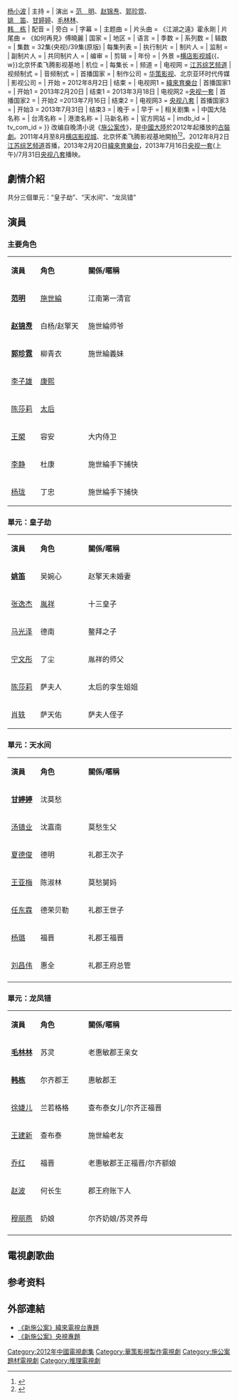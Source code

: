 {{otheruses|施公案}}
{{电视节目信息框
| 颜色 = #FFCC00 
| 名称       = 新施公案
| 英文名称    =''Chinese Sherlock Shi''
| 原名       = 
| 图片       = [[FILE:新施公案.jpg|250px]]
| 图说       = 
| 类型       = 
| 原创       = 《施公案传》
| 发展       = 
| 编剧       = [[李晓苹|李晓苹]]
| 导演       = [[余丁|余丁]]{{、w}}[[杨小波|杨小波]]
| 主持       = 
| 演出       = [[范明_(演员)|范　明]]、[[赵锦焘|赵锦焘]]、[[郭珍霓|郭珍霓]]、<br>[[姚笛|姚　笛]]、[[甘婷婷|甘婷婷]]、[[毛林林|毛林林]]、<br>[[韩栋|韩　栋]]
| 配音       = 
| 旁白       =  
| 字幕       =  
| 主题曲     = 
| 片头曲     = 《江湖之遠》霍永剛 
| 片尾曲     = 《如何再見》傅曉麗
| 国家       = {{中國大陸}}
| 地区       = 
| 语言       = 
| 季数       = 
| 系列数     = 
| 辑数       = 
| 集数       = 32集(央视)/39集(原版)
| 每集列表   = 
| 执行制片   = 
| 制片人     = 
| 监制       = 
| 副制片人   = 
| 共同制片人 = 
| 编审       = 
| 剪辑       = 
| 年份       =
| 外景       ={{中國大陸}}[[横店影视城|横店影视城]]{{、w}}北京怀柔飞腾影视基地
| 机位       = 
| 每集长     = 
| 频道       = 
| 电视网     = [[江蘇電視台|江苏综艺频道]]
| 视频制式   = 
| 音频制式   = 
| 首播国家   = {{中國大陸}}
| 制作公司   = [[华策影视|华策影视]]、北京亚环时代传媒
| 影视公司   =
| 开始      = 2012年8月2日
| 结束      = 
| 电视网1   = [[緯來育樂台|緯來育樂台]]
| 首播国家1  = {{TWN}}
| 开始1     = 2013年2月20日
| 结束1      = 2013年3月18日
| 电视网2    =[[央视一套|央视一套]]
| 首播国家2  = {{CHN}}
| 开始2     =2013年7月16日
| 结束2     =
| 电视网3   = [[央视八套|央视八套]]
| 首播国家3 = {{CHN}}
| 开始3     = 2013年7月31日
| 结束3     = 
| 晚于       = 
| 早于       = 
| 相关剧集   = 
| 中国大陆名称 = 
| 台湾名称   = 
| 港澳名称   = 
| 马新名称   = 
| 官方网站   = 
| imdb_id   = 
| tv_com_id = 
}}
{{engname|《新施公案》|Chinese Sherlock Shi}} 改编自晚清小说《[[施公案传|施公案传]]》，是[[中國大陸|中國大陸]]於2012年起播放的[[古裝劇|古裝劇]]。2011年4月至8月[[横店影视城|横店影视城]]、北京怀柔飞腾影视基地開拍<ref>{{Cite web |url=http://news.xinhuanet.com/ent/2013-07/31/c_125093833.htm |title=“施公”范明再開庭 《新施公案》再登央八黃金檔 |access-date=2016-05-18 |archive-date=2017-01-13 |archive-url=https://web.archive.org/web/20170113070215/http://news.xinhuanet.com/ent/2013-07/31/c_125093833.htm |dead-url=no }}</ref><ref>{{Cite web |url=http://ent.qq.com/a/20130930/012324.htm |title=《新施公案》卫视热播 毛林林华丽变身演技获赞  |access-date=2013-10-29 |archive-date=2019-05-25 |archive-url=https://web.archive.org/web/20190525113736/https://ent.qq.com/a/20130930/012324.htm |dead-url=no }}</ref>。2012年8月2日[[江蘇電視台|江苏综艺频道]]首播，2013年2月20日[[緯來育樂台|緯來育樂台]]，2013年7月16日[[央视一套|央视一套]](上午)/7月31日[[央视八套|央视八套]]播映。

== 劇情介紹 ==
共分三個單元：“皇子劫”、“天水间”、“龙凤错”

==演員==
===主要角色===
{|class="wikitable" width="50%"
|- style="background:cornflowerblue; color:white" align=center
|style="width:8%"|'''演員'''||style="width:13%"|'''角色'''||style="width:40%"|'''關係/暱稱'''
|-
|'''[[范明_(演员)|范明]]'''||[[施世綸|施世綸]]||江南第一清官
|-
|'''[[赵锦焘|赵锦焘]]'''||白杨/赵擎天||施世綸师爷
|-
|'''[[郭珍霓|郭珍霓]]'''||柳青衣||施世綸義妹
|-
|[[李子雄|李子雄]]||[[康熙|康熙]]||
|-
|[[陈莎莉|陈莎莉]]||[[孝惠章皇后|太后]]||
|-
|[[王槊|王槊]]||容安||大内侍卫
|-
|[[李静|李静]]||杜康||施世綸手下捕快
|-
|[[杨珑|杨珑]]||丁忠||施世綸手下捕快
|}

===單元：皇子劫===
{|class="wikitable" width="50%"
|- style="background:cornflowerblue; color:white" align=center
|style="width:8%"|'''演員'''||style="width:13%"|'''角色'''||style="width:40%"|'''關係/暱稱'''
|-
|'''[[姚笛|姚笛]]'''||吴婉心	||赵擎天未婚妻
|-
|[[张逸杰|张逸杰]]|| [[胤祥|胤祥]] || 十三皇子
|-
|[[马光泽|马光泽]]||德南	||鳌拜之子
|-
|[[宁文彤|宁文彤]]||了尘 ||胤祥的师父
|-
|[[陈莎莉|陈莎莉]]|| 萨夫人 ||太后的孪生姐姐
|-
|[[肖轶|肖轶]]|| 萨天佑 	||萨夫人侄子
|}

===單元：天水间===
{|class="wikitable" width="50%"
|- style="background:cornflowerblue; color:white" align=center
|style="width:8%"|'''演員'''||style="width:13%"|'''角色'''||style="width:40%"|'''關係/暱稱'''
|-
|'''[[甘婷婷|甘婷婷]]'''|| 沈莫愁	||
|-
|[[汤镇业|汤镇业]]|| 沈嘉南	|| 莫愁生父
|-
|[[夏德俊|夏德俊]]|| 德明 || 礼郡王次子
|-
|[[王亚梅|王亚梅]]|| 陈淑林	||莫愁舅妈
|-
|[[任东霖|任东霖]]|| 德荣贝勒 ||礼郡王世子
|-
|[[杨璐|杨璐]]||福晋||礼郡王福晋
|-
|[[刘昌伟|刘昌伟]]||惠全||礼郡王府总管
|-
|}

===單元：龙凤错===
{|class="wikitable" width="50%"
|- style="background:cornflowerblue; color:white" align=center
|style="width:8%"|'''演員'''||style="width:13%"|'''角色'''||style="width:40%"|'''關係/暱稱'''
|-
|'''[[毛林林|毛林林]]'''|| 苏灵 || 老惠敏郡王亲女
|-
|'''[[韩栋|韩栋]]''' || 尔齐郡王 || 惠敏郡王
|-
|[[徐婕儿|徐婕儿]]||  兰若格格  ||查布泰女儿/尔齐正福晋
|-
|[[王建新_(1970年)|王建新]]|| 查布泰	|| 施世綸老友
|-
|[[乔红|乔红]]|| 福晋 ||  老惠敏郡王正福晋/尔齐额娘
|-
|[[赵波|赵波]]|| 何长生 ||郡王府账下人
|-
|[[穆丽燕|穆丽燕]]|| 奶娘 || 尔齐奶娘/苏灵养母
|-
|}

==電視劇歌曲==
{{Tracklist
| total_length =
| extra_column = 演唱者

| title1 = 《江湖之远》 
| note1 = 片頭曲
| music1 = 祁瑶 
| lyrics1 = 甘世佳
| arranger1 =
| producer1 = 
| extra1   = [[霍永刚|霍永刚]]

| title2 = 《如何再见》  
| note2 = 片尾曲
| music2 = 祁瑶 
| lyrics2 = 甘世佳
| arranger2 =
| producer2 = 
| extra2   = [[傅晓丽|傅晓丽]]
}}

==参考资料==
{{reflist}}

==外部連結==
*[http://maxtv.videoland.com.tw/channel/1302a/default_002.asp     《新施公案》緯來電視台專題 ] {{Wayback|url=http://maxtv.videoland.com.tw/channel/1302a/default_002.asp |date=20140222160032 }}
*[https://web.archive.org/web/20131101055841/http://dianshiju.cntv.cn/special/xsga/tn/     《新施公案》央視專題 ]

{{電視節目的變遷
|電視台={{flagicon|Taiwan}} [[緯來育樂台|緯來育樂台]] 
|播放檔次=每週一至週五20:00～22:00<br />(01/02 21:00 - 22:00 演第一集)<br />(01/03起 20:00 - 22:00)<br />(02/20 20:00 - 21:00演完結篇)
|節目名稱= 新施公案<br />（2013.02.20 - 2013.03.19)<br />（2/20 21:00 - 22:00 演第1集)
|上一節目= [[西遊記_(2011年电视剧)|西遊記]]<br />（2013.01.02 - 2013.02.20)
|下一節目= [[水浒传_(2011年电视剧)|新水滸傳]]<br />（2013.03.20 - 2013.06.25)
}}
{{2012年中國大陸古裝/民初電視劇}}
{{央视八套电视剧}}
{{DEFAULTSORT:XIN新}}
[[Category:2012年中國電視劇集|Category:2012年中國電視劇集]]
[[Category:華策影視製作電視劇|Category:華策影視製作電視劇]]
[[Category:施公案題材電視劇|Category:施公案題材電視劇]]
[[Category:推理電視劇|Category:推理電視劇]]